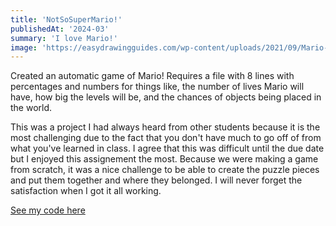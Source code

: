 ```yaml
---
title: 'NotSoSuperMario!'
publishedAt: '2024-03'
summary: 'I love Mario!'
image: 'https://easydrawingguides.com/wp-content/uploads/2021/09/Mario-Pixel-Art-step-by-step-drawing-tutorial-step-10.png'
---
```


Created an automatic game of Mario! Requires a file with 8 lines with percentages 
and numbers for things like, the number of lives Mario will have, how big the levels will be,
and the chances of objects being placed in the world. 

This was a project I had always heard from other students because it is the most challenging due to the fact that you don't
have much to go off of from what you've learned in class. I agree that this was difficult until the due date but I enjoyed this 
assignement the most. Because we were making a game from scratch, it was a nice challenge to be able to create the puzzle pieces and
put them together and where they belonged. I will never forget the satisfaction when I got it all working.

[See my code here](https://github.com/MagPie0/Not-So-Super-Mario)